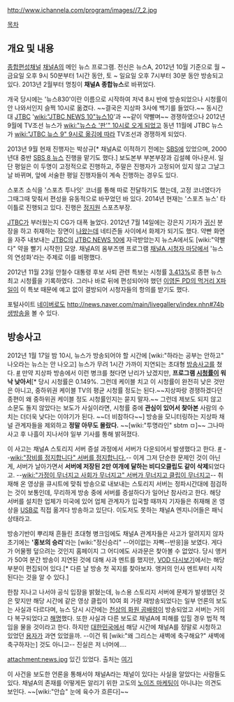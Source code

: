 http://www.ichannela.com/program/images//7_2.jpg
 
[[목차]]
== 개요 및 내용 ==
[[종합편성채널]] [[채널A]]의 메인 뉴스 프로그램. 전신은 뉴스A, 2012년 10월 기준으로 월 ~ 금요일 오후 9시 50분부터 1시간 동안, 토 ~ 일요일 오후 7시부터 30분 동안 방송되고 있다. 2013년 2월부터 명칭이 '''채널A 종합뉴스'''로 바뀌었다.

개국 당시에는 '뉴스830'이란 이름으로 시작하여 저녁 8시 반에 방송되었으나 시청률이 안 나와서인지 슬쩍 10시로 옮겼다. ~~결국은 지상파 3사에 백기를 들었다.~~ 동시간대 [[JTBC]] '[[wiki:"JTBC NEWS 10"뉴스10]]'과 ~~같이 약빨며~~ 경쟁하였으나 2012년 9월에 TV조선 뉴스가 [[wiki:"뉴스쇼 '판'" 10시로 오게 되었고]] 동년 11월에 JTBC 뉴스가 [[wiki:"JTBC 뉴스 9" 9시로 옮김에 따라]] TV조선과 경쟁하게 되었다. 

2013년 9월 현재 진행자는 박상규[* 채널A로 이적하기 전에는 [[SBS]]에 있었으며, 2000년대 중반 [[SBS 8 뉴스]] 진행을 맡기도 했다.] 보도본부 부본부장과 김설혜 아나운서. 일단 평일은 이 두명이 고정적으로 진행하고, 주말은 진행자가 고정되어 있지 않고 그날그날 바뀌며, 앞에 서술한 평일 진행자들이 계속 진행하는 경우도 있다.

스포츠 소식을 '스포츠 투나잇' 코너를 통해 따로 전달하기도 했는데, 고정 코너였다가 그때그때 맞춰서 편성을 유동적으로 바꾸었던 바 있다. 2014년 현재는 '스포츠 뉴스' 타이틀로 진행되고 있다. 진행은 [[정지원]] 스포츠부장.

[[JTBC]]가 부러웠는지 CG가 대폭 늘었다. 2012년 7월 14일에는 강은지 기자가 [[귀신]] 분장을 하고 취재하는 장면이 [http://news.ichannela.com/culture/3/04/20120714/47767509/1 나왔는데] 네티즌들 사이에서 화제가 되기도 했다. 약빤 화면을 자주 내보내는 [[JTBC]]의 [[JTBC NEWS 10]]에 자극받았는지 뉴스A에서도 [wiki:"약빨다" 약을 빨기 시작한] 모양. 채널A의 옴부즈맨 프로그램 [[채널A 시청자 마당]]에서 '뉴스의 연성화'라는 주제로 이를 비평했다.

2012년 11월 23일 안철수 대통령 후보 사퇴 관련 특보는 시청률 [http://news.naver.com/main/read.nhn?mode=LSD&mid=sec&sid1=106&oid=001&aid=0005952546 3.413%]로 종편 뉴스 최고 시청률을 기록하였다. 그러나 바로 뒤에 편성되어야 했던 [[이영돈 PD의 먹거리 X파일]]이 이 특보 때문에 예고 없이 결방되어 시청자들의 항의를 받기도 했다.

포털사이트 [[네이버]]로도 [[http://news.naver.com/main/livegallery/index.nhn#74b 생방송]]을 볼 수 있다.
== 방송사고 ==
2012년 1월 17일 밤 10시, 뉴스가 방송되어야 할 시간에 [wiki:"하라는 공부는 안하고" 나오라는 뉴스는 안 나오고] 뉴스가 무려 1시간 가까이 지연되는 초대형 [[방송사고]]를 쳤다. [http://news.naver.com/main/hotissue/read.nhn?mid=hot&sid1=102&cid=307206&iid=13444080&oid=079&aid=0002324260&ptype=011 #] 만약 지상파 방송에서 이런 병크를 쳤다면 난리가 났겠지만, '''프로그램 [[시청률]]이 워낙 낮아서'''[* 당시 시청률은 0.149%. 그런데 케이블 치고 이 시청률이 완전히 낮은 것만은 아니고, 중하위권 케이블 TV의 평균 시청률 정도는 된다.~~지상파랑 경쟁하겠다던 종편이 왜 중하위권 케이블 정도 시청률인지는 묻지 말자.~~ 그런데 제보도 되지 않고 소문도 돌지 않았다는 보도가 사실이라면, 시청률 중에 '''관심이 있어서 찾아본''' 사람의 수치는 더더욱 낮다는 이야기가 된다. ~~더 비참하다~~] 방송을 모니터링하는 지상파 채널 관계자들을 제외하고 '''정말 아무도 몰랐다.''' ~~[wiki:"투명라인" sbtm ㅁ]~~ 그나마 사고 후 나흘이 지나서야 일부 기사를 통해 밝혀졌다.

이 사고는 채널A 스토리지 서버 증설 과정에서 서버가 다운되어서 발생했다고 한다. [http://www.mediaus.co.kr/news/articleView.html?idxno=22672 #] --[[wiki:"장비를 정지합니다" 서버를 정지합니다.]]-- 이게 그저 단순한 문제인 것이 아닌게, 서버가 날아가면서 '''서버에 저장된 2만 여개에 달하는 비디오클립도 같이 삭제'''되었다고. --[[wiki:"가정이 무너지고 사회가 무너지고" 서버가 무너지고 클립이 무너지고]]-- 취재해 온 영상을 큐시트에 맞춰 방송으로 내보내는 스토리지 서버는 정파시간대에 점검하는 것이 보통인데, 무리하게 방송 중에 서버를 증설하다가 일어난 참사라고 한다. 해당 서버를 설치한 업체가 미국에 있어 업체 관계자가 입국할 때까지 기자들은 취재해 온 영상을 [[USB]]로 직접 옮겨다 방송하고 있단다. 이도저도 못하는 채널A 엔지니어들은 패닉 상태라고.

방송기반이 뿌리채 흔들린 초대형 병크임에도 채널A 관계자들은 사고가 알려지지 않자 초기에는 ''''홍보의 승리''''라는 [wiki:"정신승리" --어이없는 자뻑--반응]을 보였다. 게다가 어물쩡 덮으려는 것인지 홈페이지 그 어디에도 사과문은 찾아볼 수 없었다. 당시 앵커가 50여 분간 방송이 지연된 것에 대해 사과 멘트를 했지만, [http://news.ichannela.com/tv/newsa/3/all/20120117/43391143/1 VOD 다시보기]에서는 해당 부분이 편집되어 있다.[* 다른 날 방송 첫 꼭지를 찾아보자. 앵커의 인사 멘트부터 시작된다는 것을 알 수 있다.]

한참 지나고 나서야 공식 입장을 밝혔는데, 뉴스용 스토리지 서버에 문제가 발생했던 것은 맞지만 해당 시간에 같은 영상 클립이 10여 회 가량 재방송되었다는 일부 언론의 보도는 사실과 다르다며, 뉴스 당시 시간에는 [[천상의 화원 곰배령]]이 방송되었고 서버는 거의 다 복구되었다고 [http://news.naver.com/main/read.nhn?mode=LSD&mid=sec&sid1=106&oid=108&aid=0002122291 해명]했다. 또한 사실과 다른 보도로 채널A에 피해를 입힐 경우 법적 책임을 물을 것이라고 한다. 하지만 [[대한민국]]에서 해당 시간에 채널A를 정말로 시청하고 있었던 [[용자]]가 과연 있었을까. --이건 뭐 [wiki:"왜 그리스는 새벽에 축구해요?" 새벽에 축구하자는] 것도 아니고-- 진실은 저 너머에….

attachment:news.jpg
있긴 있었다. 출처는 [http://cafe.naver.com/tvradio/49189 여기]

이 사건을 보도한 언론을 통해서야 채널A라는 채널이 있다는 사실을 알았다는 사람들도 있다. 채널A의 존재를 어떻게든 알리기 위한 고도의 [[노이즈 마케팅]]이 아니냐는 의견도 보인다. ~~[wiki:"안습" 눈에 육수가 흐른다]~~
